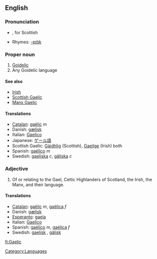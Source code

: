 {{see|gaèlic}}
==English==

===Pronunciation===
*{{IPA|/geɪlɪk/}}, {{IPA|/gælɪk/}} for Scottish
*Rhymes: [[Rhymes:English:-eɪlɪk|-eɪlɪk]]

===Proper noun===
{{en-proper noun}}

# [[Goidelic]]
# Any Goidelic language

====See also====
*[[Irish]]
*[[Scottish Gaelic]]
*[[Manx Gaelic]]

====Translations====
{{rfc-trans}}
*[[Catalan]]: [[gaèlic]] ''m''
*Danish: [[gælisk]]
*Italian: [[Gaelico]]
*Japanese: [[ゲール語]]
*Scottish Gaelic: [[Gàidhlig]] (Scottish), [[Gaeilge]] (Irish) both {{f}}
*Spanish: [[gaélico]] ''m''
*Swedish: [[gaeliska]] ''c'', [[gäliska]] ''c''

===Adjective===
{{en-adj|-}}

# Of or relating to the Gael, Celtic Highlanders of Scotland, the Irish, the Manx, and their language.

====Translations====
*[[Catalan]]: [[gaèlic]] ''m'', [[gaèlica]] ''f''
*Danish: [[gælisk]]
*[[Esperanto]]: [[gaela]]
*Italian: [[Gaelico]]
*Spanish: [[gaélico]] ''m'', [[gaélica]] ''f''
*Swedish: [[gaelisk]] , [[gälisk]]

[[Category:Languages]]

[[fi:Gaelic]]